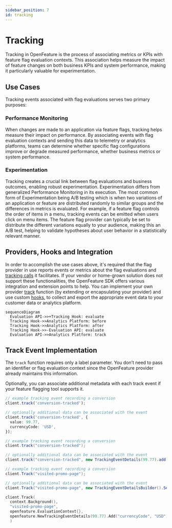 ```yaml
---
sidebar_position: 7
id: tracking
---
```


# Tracking


Tracking in OpenFeature is the process of associating metrics or KPIs with feature flag evaluation contexts.
This association helps measure the impact of feature changes on both business KPIs and system performance, making it particularly valuable for experimentation.

## Use Cases

Tracking events associated with flag evaluations serves two primary purposes:

### Performance Monitoring

When changes are made to an application via feature flags, tracking helps measure their impact on performance. By associating events with flag evaluation contexts
and sending this data to telemetry or analytics platforms, teams can determine whether specific flag configurations improve or degrade measured performance,
whether business metrics or system performance.

### Experimentation

Tracking creates a crucial link between flag evaluations and business outcomes, enabling robust experimentation. Experimentation differs from generalized
Performance Monitoring in its execution. The most common form of Experimentation being A/B testing which is when two variations of an application or feature
are distributed randomly to similar groups and the differences in metrics is evaluated. For example, if a feature flag controls the order
of items in a menu, tracking events can be emitted when users click on menu items. The feature flag provider can typically be set to distribute the different variations
equally to your audience, making this an A/B test, helping to validate hypotheses about user behavior in a statistically relevant manner.

## Providers, Hooks and Integration

In order to accomplish the use cases above, it's required that the flag provider in use reports events or metrics about the flag evaluations and [tracking calls](/specification/sections/providers/#27-tracking-support) it facilitates.
If your vendor or home-grown solution does not support these functionalities, the OpenFeature SDK offers various integration and extension points to help.
You can implement your own provider [track](/specification/sections/tracking#61-tracking-api) function (by extending or encapsulating your provider) and use custom [hooks](04-hooks.mdx), to collect and export the appropriate event data to your customer data or analytics platform.

```mermaid
sequenceDiagram
  Evaluation API->>+Tracking Hook: evaluate
  Tracking Hook->>Analytics Platform: before
  Tracking Hook->>Analytics Platform: after
  Tracking Hook->>-Evaluation API: evaluate
  Evaluation API->>Analytics Platform: track
```

## Track Event Implementation

The `track` function requires only a label parameter. You don’t need to pass an identifier or flag evaluation context since the OpenFeature provider already maintains this information.

Optionally, you can associate additional metadata with each track event if your feature flagging tool supports it.

<Tabs groupId="code">
<TabItem value="js" label="TypeScript">

```ts
// example tracking event recording a conversion
client.track('conversion-tracked');

// optionally additional data can be associated with the event
client.track('conversion-tracked', {
  value: 99.77,
  currencyCode: 'USD',
});
```

</TabItem>

<TabItem value="java" label="Java">

```java
// example tracking event recording a conversion
client.track("conversion-tracked");

// optionally additional data can be associated with the event
client.track("conversion-tracked", new TrackingEventDetails(99.77).add("currencyCode", "USD"));
```

</TabItem>

<TabItem value="csharp" label="C#">

```csharp
// example tracking event recording a conversion
client.Track("visited-promo-page");

// optionally additional data can be associated with the event
client.Track("visited-promo-page", new TrackingEventDetailsBuilder().SetValue(99.77).Set("currencyCode", "USD").Build());
```

</TabItem>
<TabItem value="go" label="Go">

```go
client.Track(
  context.Background(),
  "visited-promo-page",
  openfeature.EvaluationContext{},
  openfeature.NewTrackingEventDetails(99.77).Add("currencyCode", "USD"),
  )
```

</TabItem>

</Tabs>